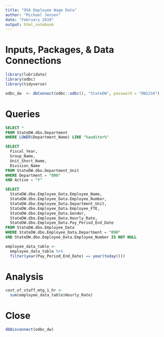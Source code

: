 ```yaml
---
title: "OSA Employee Wage Data"
author: "Michael Jensen"
date: "February 2019"
output: html_notebook
---
```

# Inputs, Packages, & Data Connections

```r
library(lubridate)
library(odbc)
library(tidyverse)

odbc_dw  <- dbConnect(odbc::odbc(), "StateDW", password = "DW1234")
```

# Queries

```sql
SELECT *
FROM StateDW.dbo.Department
WHERE LOWER(Department_Name) LIKE "%auditor%"
```

```sql
SELECT 
  Fiscal_Year,
  Group_Name,
  Unit_Short_Name,
  Division_Name
FROM StateDW.dbo.Department_Unit
WHERE Department = "090"
AND Active = "Y"
```

```sql
SELECT 
  StateDW.dbo.Employee_Data.Employee_Name,
  StateDW.dbo.Employee_Data.Employee_Number,
  StateDW.dbo.Employee_Data.Department_Unit,
  StateDW.dbo.Employee_Data.Employee_FTE,
  StateDW.dbo.Employee_Data.Gender,
  StateDW.dbo.Employee_Data.Hourly_Rate,
  StateDW.dbo.Employee_Data.Pay_Period_End_Date
FROM StateDW.dbo.Employee_Data
WHERE StateDW.dbo.Employee_Data.Department = "090"
AND StateDW.dbo.Employee_Data.Employee_Number IS NOT NULL
```

```r
employee_data_table <- 
  employee_data_table %>% 
  filter(year(Pay_Period_End_Date) == year(today()))
```

# Analysis

```r
cost_of_staff_mtg_1_hr <- 
  sum(employee_data_table$Hourly_Rate)
```

# Close

```r
dbDisconnect(odbc_dw)
```